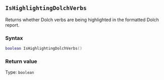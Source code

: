 ::: {.minipage data-latex="{\textwidth}"}
## `IsHighlightingDolchVerbs`

Returns whether Dolch verbs are being highlighted in the formatted Dolch report.

### Syntax {-}

``` .lua
boolean IsHighlightingDolchVerbs()
```

### Return value {-}

Type: `boolean`
:::
